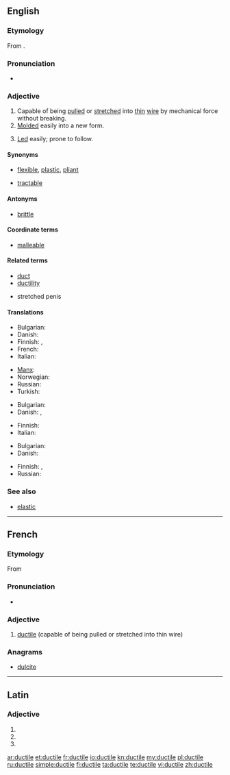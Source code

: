 {{was wotd|2009|September|16}}
==English==

===Etymology===
From {{etyl|la|en}} {{term|ductilis||easily led|lang=la}}.

===Pronunciation===
* {{a|UK|US}} {{IPA|/ˈdʌk.taɪl/}}

===Adjective===
{{en-adj}}

# Capable of being [[pull]]ed or [[stretch]]ed into [[thin]] [[wire]] by mechanical force without breaking.
# [[mold|Molded]] easily into a new form.
# {{rare}} [[lead|Led]] easily; prone to follow.

====Synonyms====
* {{sense|molded easily}} [[flexible]], [[plastic]], [[pliant]]
* {{sense|led easily}} [[tractable]]

====Antonyms====
* {{sense|capable of being pulled into thin wire}} [[brittle]]

====Coordinate terms====
* [[malleable]]

====Related terms====
* [[duct]]
* [[ductility]]

* stretched penis

====Translations====
{{trans-top|capable of being pulled or stretched into thin wire}}
* Bulgarian: {{t|bg|ковък}}
* Danish: {{t|da|stækbar}}
* Finnish: {{t|fi|muokattava}},  {{t-|fi|taottava}}
* French: {{t+|fr|ductile}}
* Italian: {{t+|it|duttile|m|f}}
{{trans-mid}}
* [[Manx]]: {{t|gv|yn-sheeyney}}
* Norwegian: {{t+|no|formbar}}
* Russian: {{t|ru|тягучий}}
* Turkish: {{t+|tr|sünek}}
{{trans-bottom}}

{{trans-top|molded easily into a new form}}
* Bulgarian: {{t|bg|пластичен}}
* Danish: {{t-|da|smidig}},  {{t-|da|sej}}
{{trans-mid}}
* Finnish: {{t|fi|muokattava}}
* Italian: {{t+|it|duttile|m|f}}
{{trans-bottom}}

{{trans-top|easily led}}
* Bulgarian: {{t|bg|податлив}}
* Danish: {{t|da|føjelig}}
{{trans-mid}}
* Finnish: {{t|fi|johdateltava}},  {{t-|fi|herkkäuskoinen}}
* Russian: {{t|ru|послушный}}
{{trans-bottom}}

===See also===
* [[elastic]]

----

==French==

===Etymology===
From {{etyl|la|fr}}

===Pronunciation===
* {{IPA|/dyk.til/|lang=fr}}

===Adjective===
{{fr-adj-mf}}

# [[#English|ductile]] (capable of being pulled or stretched into thin wire)

===Anagrams===
* [[dulcite#French|dulcite]]

----

==Latin==

===Adjective===
{{la-adj-form|ductile}}

# {{inflection of|ductilis|ductilis|nom|n|s|lang=la}}
# {{inflection of|ductilis|ductilis|acc|n|s|lang=la}}
# {{inflection of|ductilis|ductilis|voc|n|s|lang=la}}

[[ar:ductile]]
[[et:ductile]]
[[fr:ductile]]
[[io:ductile]]
[[kn:ductile]]
[[my:ductile]]
[[pl:ductile]]
[[ru:ductile]]
[[simple:ductile]]
[[fi:ductile]]
[[ta:ductile]]
[[te:ductile]]
[[vi:ductile]]
[[zh:ductile]]